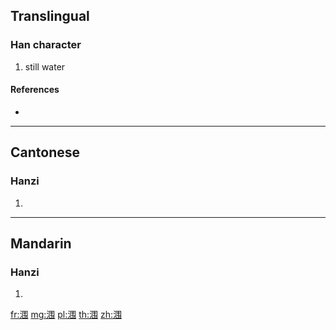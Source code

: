 {{also|潿}}
==Translingual==

===Han character===
{{Han char|rn=85|rad=水|as=07|sn=10|four=|canj=EWQS}}

# still water

====References====
* {{Han ref|kx=0627.311|hdz=31624.010|uh=6DA0|ud=28064}}

----

==Cantonese==

===Hanzi===
{{yue-hanzi|jyut=|y=wai4|tra=潿}}

# {{defn|lang=yue|sort=水07}}

----

==Mandarin==

===Hanzi===
{{cmn-hanzi|tra=潿|pin=[[wéi]] ([[wei2]])|wg=wei<sup>2</sup>}}

# {{defn|lang=cmn|sort=水07}}

[[fr:涠]]
[[mg:涠]]
[[pl:涠]]
[[th:涠]]
[[zh:涠]]